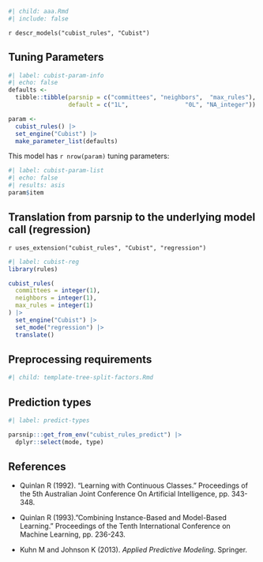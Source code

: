 ```r
#| child: aaa.Rmd
#| include: false
```

`r descr_models("cubist_rules", "Cubist")`

## Tuning Parameters

```r
#| label: cubist-param-info
#| echo: false
defaults <- 
  tibble::tibble(parsnip = c("committees", "neighbors",  "max_rules"),
                 default = c("1L",                "0L", "NA_integer"))

param <-
  cubist_rules() |> 
  set_engine("Cubist") |> 
  make_parameter_list(defaults)
```

This model has `r nrow(param)` tuning parameters:

```r
#| label: cubist-param-list
#| echo: false
#| results: asis
param$item
```


## Translation from parsnip to the underlying model call  (regression)

`r uses_extension("cubist_rules", "Cubist", "regression")`

```r
#| label: cubist-reg
library(rules)

cubist_rules(
  committees = integer(1),
  neighbors = integer(1),
  max_rules = integer(1)
) |>
  set_engine("Cubist") |>
  set_mode("regression") |>
  translate()
```

## Preprocessing requirements

```r
#| child: template-tree-split-factors.Rmd
```

## Prediction types

```r
#| label: predict-types

parsnip:::get_from_env("cubist_rules_predict") |>
  dplyr::select(mode, type)

```

## References

 - Quinlan R (1992). "Learning with Continuous Classes." Proceedings of the 5th Australian Joint Conference On Artificial Intelligence, pp. 343-348.

 - Quinlan R (1993)."Combining Instance-Based and Model-Based Learning." Proceedings of the Tenth International Conference on Machine Learning, pp. 236-243.

 - Kuhn M and Johnson K (2013). _Applied Predictive Modeling_. Springer.
